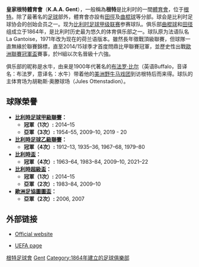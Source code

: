 {{noteTA
|G1=足球
|1=zh-cn:根特;zh-tw:根特;zh-hk:真特;
}}
{{Football club infobox
| clubname   = 真特<br>Gent
| image      = [[File:KAAGent_logo.gif|180px]]
| fullname   = 皇家真特體育會
| nickname   = ''De Buffalo's'' (水牛)
| founded    = 1864年 (入会): <br>1898年1月1日 (创建注册)
| ground     = {{tsl|en|Ghelamco Arena|胡勒斯·奥滕球场}},<br> [[根特|根特]]
| capacity   = 20,000
| chairman   = Ivan De Witte
| manager    = Michel Louwagie
| coach      = Hein Vanhaezebrouck
| league     = [[比利時甲組聯賽A|比利時甲組聯賽A]]
| season     = 2021–22
| position   = 比甲，第 5 位
| pattern_la1=_gent15h|pattern_b1=_gent15h|pattern_ra1=_gent15h|pattern_sh1=_white_stripes|pattern_s1=_whitetop
| leftarm1=FFFFFF|body1=FFFFFF|rightarm1=FFFFFF|shorts1=1949FC|socks1=1949FC
| pattern_la2=_gent15a|pattern_b2=_gent15a|pattern_ra2=_gent15a|pattern_sh2=_gent15a|pattern_s2=_gent15a
| leftarm2=000000|body2=000000|rightarm2=000000|shorts2=000000|socks2=FFFFFF
| pattern_la3 = _gent1516a
| pattern_b3  = _gent1516a
| pattern_ra3 = _gent1516a
| pattern_sh3 = _gent1516a
| pattern_so3 = 
| leftarm3    = FFFFFF
| body3       = FFFFFF
| rightarm3   = FFFFFF
| shorts3     = FFFFFF
| socks3      = F3F315
| geldig= 2015/16
}}
'''皇家根特體育會'''（'''K.A.A. Gent'''），一般稱為'''根特'''是比利时的一間[[體育會|體育會]]，位于[[根特|根特]]。除了最著名的[[足球|足球]]部外，體育會亦設有[[田徑|田徑]]及[[曲棍球|曲棍球]]等分部。球会是比利时足球协会的创始会员之一。现为[[比利时足球甲级联赛|比利时足球甲级联赛]]参赛球队。俱乐部[[曲棍球|曲棍球]]和[[田径|田径]]组成立于1864年，是比利时历史最为悠久的体育俱乐部之一。球队原为法语队名La Gantoise，1971年改为现在的荷兰语版本。雖然長年徵戰頂級聯賽，但球隊一直無緣於聯賽錦標，直至2014/15球季才首度問鼎比甲聯賽冠軍，並歷史性出戰[[歐洲聯賽冠軍盃|歐洲聯賽冠軍盃]]賽事，於H組以次名晉級十六強。

俱乐部的昵称是水牛，由来是1900年代著名的[[布法罗·比尔|布法罗·比尔]]（英语Buffalo，音译名：布法罗，意译名：水牛）带着他的[[美洲野牛|美洲野牛]][[马戏团|马戏团]]到访根特后而来得。球队的主体育场为胡勒斯·奥滕球场（Jules Ottenstadion）。

==球隊榮譽==
* '''[[比利時足球甲級聯賽|比利時足球甲級聯賽]]：'''
** '''冠軍（1次）:''' 2014–15
** '''亞軍（3次）:''' 1954–55, 2009–10, 2019 - 20
* '''[[比利時足球乙級聯賽|比利時足球乙級聯賽]]：'''
** '''冠軍（4次）:''' 1912–13, 1935–36, 1967–68, 1979–80
* '''[[比利時盃|比利時盃]]：'''
** '''冠軍（4次）:''' 1963–64, 1983–84, 2009–10, 2021–22
* '''[[比利時超級盃|比利時超級盃]]：'''
** '''冠軍（1次）:''' 2014–15
** '''亞軍（2次）:''' 1983–84, 2009–10
* '''[[歐洲足協圖圖盃|歐洲足協圖圖盃]]：'''
** '''亞軍（2次）:''' 2006, 2007

== 外部链接 ==
* {{nl icon}} [http://www.kaagent.be/ Official website] {{Wayback|url=http://www.kaagent.be/ |date=20070425200059 }}
* {{en icon}} [https://www.uefa.com/nationalassociations/teams/4608--gent/ UEFA page] {{Wayback|url=http://www.uefa.com/footballEurope/Club=4608/domestic.html |date=20070420140539 }}

{{Jupiler League}}

[[Category:根特足球會|]]
[[Category:比利时足球俱乐部|Gent]]
[[Category:1864年建立的足球俱樂部|Category:1864年建立的足球俱樂部]]